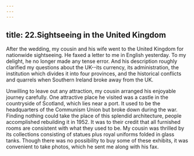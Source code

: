 ```yaml
---
---
---
```

title: 22.Sightseeing in the United Kingdom
---

After the wedding, my cousin and his wife went to the United Kingdom for nationwide sightseeing. He faxed a letter to me in English yesterday. To my delight, he no longer made any tense error. And his description roughly clarified my questions about the UK--its currency, its administration, the institution which divides it into four provinces, and the historical conflicts and quarrels when Southern Ireland broke away from the UK.

Unwilling to leave out any attraction, my cousin arranged his enjoyable journey carefully. One attractive place he visited was a castle in the countryside of Scotland, which lies near a port. It used to be the headquarters of the Communism Union but broke down during the war. Finding nothing could take the place of this splendid architecture, people accomplished rebuilding it in 1952. It was to their credit that all furnished rooms are consistent with what they used to be. My cousin was thrilled by its collections consisting of statues plus royal uniforms folded in glass tanks. Though there was no possibility to buy some of these exhibits, it was convenient to take photos, which he sent me along with his fax.